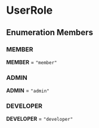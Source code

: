 
# UserRole

## Enumeration Members

### MEMBER

 **MEMBER** = `"member"`

### ADMIN

 **ADMIN** = `"admin"`

### DEVELOPER

 **DEVELOPER** = `"developer"`
